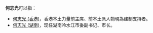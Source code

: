 '''何志光'''可以指：
*[[何志光_(香港)|何志光 (香港)]]，香港本土力量前主席、前本土派人物現為建制支持者。
*[[何志光_(湖南)|何志光 (湖南)]]，现任湖南冷水江市委副书记、市长。
{{disambig|何|Cat=三字何姓人名消歧义}}